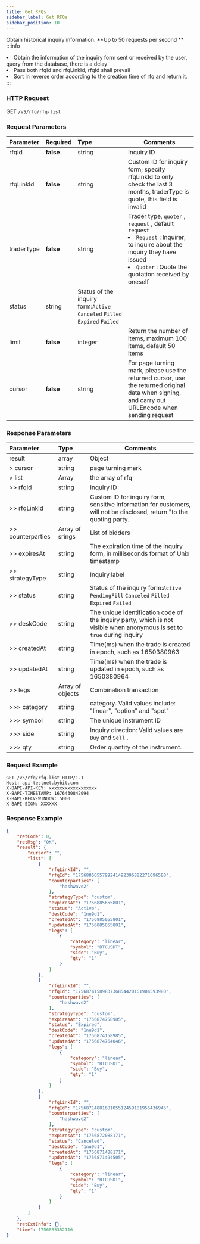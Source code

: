 ```yaml
---
title: Get RFQs
sidebar_label: Get RFQs
sidebar_position: 10
---
```

Obtain historical inquiry information. **Up to 50 requests per second ** 
:::info
<li>Obtain the information of the inquiry form sent or received by the user, query from the database, there is a delay</li><li> Pass both rfqId and rfqLinkId, rfqId shall prevail</li><li>Sort in reverse order according to the creation time of rfq and return it.</li>
:::


### HTTP Request
GET `/v5/rfq/rfq-list`

### Request Parameters
| Parameter | Required | Type | Comments|
|:----- |:-------|:-----|------ |
|rfqId |**false** |string|Inquiry ID|
|rfqLinkId |**false** |string|Custom ID for inquiry form; specify rfqLinkId to only check the last 3 months, traderType is quote, this field is invalid|
|traderType |**false**  |string |Trader type, `quoter` , `request` , default `request`<li>`Request` : Inquirer, to inquire about the inquiry they have issued</li><li>`Quoter` : Quote the quotation received by oneself</li>|
|status |string |Status of the inquiry form:`Active` `Canceled` `Filled` `Expired` `Failed` |
|limit |**false** |integer|Return the number of items, maximum 100 items, default 50 items|
|cursor |**false** |string|For page turning mark, please use the returned cursor, use the returned original data when signing, and carry out URLEncode when sending request|

### Response Parameters
| Parameter | Type | Comments|
|:----- |:-----|----- |
|result |array |Object|
|> cursor |string |page turning mark|
|> list |Array |the array of rfq|
|>> rfqId |string |Inquiry ID|
|>> rfqLinkId |string |Custom ID for inquiry form, sensitive information for customers, will not be disclosed, return "to the quoting party. |
|>> counterparties |Array of srings |List of bidders |
|>> expiresAt |string |The expiration time of the inquiry form, in milliseconds format of Unix timestamp |
|>> strategyType |string |Inquiry label |
|>> status |string |Status of the inquiry form:`Active` `PendingFill` `Canceled` `Filled` `Expired` `Failed` |
|>> deskCode |string |The unique identification code of the inquiry party, which is not visible when anonymous is set to `true` during inquiry |
|>> createdAt |string |Time(ms) when the trade is created in epoch, such as 1650380963 |
|>> updatedAt |string |Time(ms) when the trade is updated in epoch, such as 1650380964 |
|>> legs |Array of objects |Combination transaction |
|>>> category |string |category. Valid values include: "linear", "option" and "spot" |
|>>> symbol |string |The unique instrument ID|
|>>> side |string |Inquiry direction: Valid values are `Buy` and `Sell` . |
|>>> qty |string |Order quantity of the instrument. |

### Request Example

```http
GET /v5/rfq/rfq-list HTTP/1.1
Host: api-testnet.bybit.com
X-BAPI-API-KEY: xxxxxxxxxxxxxxxxxx
X-BAPI-TIMESTAMP: 1676430842094
X-BAPI-RECV-WINDOW: 5000
X-BAPI-SIGN: XXXXXX

```

### Response Example

```json
{
    "retCode": 0,
    "retMsg": "OK",
    "result": {
        "cursor": "",
        "list": [
            {
                "rfqLinkId": "",
                "rfqId": "1756885055799241492396882271696580",
                "counterparties": [
                    "hashwave2"
                ],
                "strategyType": "custom",
                "expiresAt": "1756885655801",
                "status": "Active",
                "deskCode": "1nu9d1",
                "createdAt": "1756885055801",
                "updatedAt": "1756885055801",
                "legs": [
                    {
                        "category": "linear",
                        "symbol": "BTCUSDT",
                        "side": "Buy",
                        "qty": "1"
                    }
                ]
            },
            {
                "rfqLinkId": "",
                "rfqId": "1756874158983736854420161904593980",
                "counterparties": [
                    "hashwave2"
                ],
                "strategyType": "custom",
                "expiresAt": "1756874758985",
                "status": "Expired",
                "deskCode": "1nu9d1",
                "createdAt": "1756874158985",
                "updatedAt": "1756874764046",
                "legs": [
                    {
                        "category": "linear",
                        "symbol": "BTCUSDT",
                        "side": "Buy",
                        "qty": "1"
                    }
                ]
            },
            {
                "rfqLinkId": "",
                "rfqId": "1756871488168105512459181956436945",
                "counterparties": [
                    "hashwave2"
                ],
                "strategyType": "custom",
                "expiresAt": "1756872088171",
                "status": "Canceled",
                "deskCode": "1nu9d1",
                "createdAt": "1756871488171",
                "updatedAt": "1756871494505",
                "legs": [
                    {
                        "category": "linear",
                        "symbol": "BTCUSDT",
                        "side": "Buy",
                        "qty": "1"
                    }
                ]
            }
        ]
    },
    "retExtInfo": {},
    "time": 1756885352116
}
```
